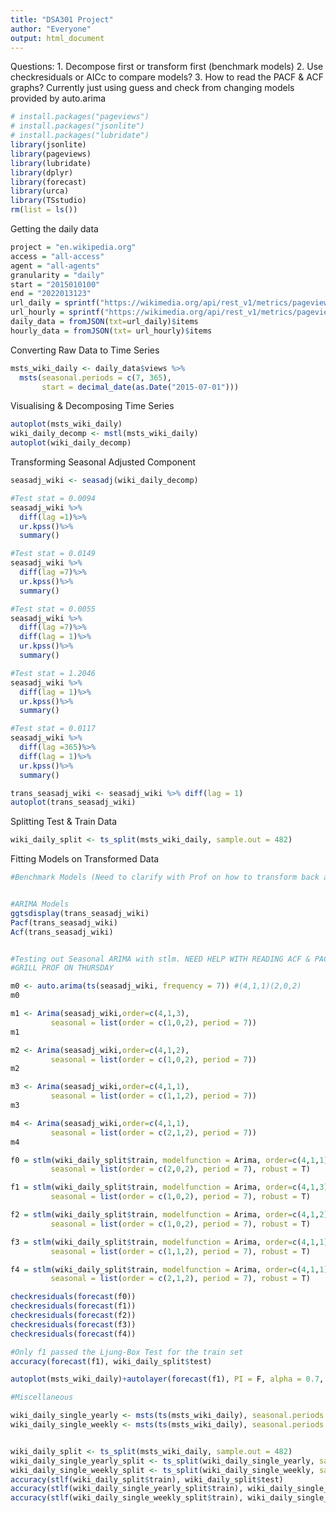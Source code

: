 ```yaml
---
title: "DSA301 Project"
author: "Everyone"
output: html_document
---
```

Questions:
1. Decompose first or transform first (benchmark models)
2. Use checkresiduals or AICc to compare models?
3. How to read the PACF & ACF graphs? Currently just using guess and check from changing models provided by auto.arima

```r
# install.packages("pageviews")
# install.packages("jsonlite")
# install.packages("lubridate")
library(jsonlite)
library(pageviews)
library(lubridate)
library(dplyr)
library(forecast)
library(urca)
library(TSstudio)
rm(list = ls())
```

Getting the daily data
```r
project = "en.wikipedia.org"
access = "all-access"
agent = "all-agents"
granularity = "daily"
start = "2015010100"
end = "2022013123"
url_daily = sprintf("https://wikimedia.org/api/rest_v1/metrics/pageviews/aggregate/%s/%s/%s/%s/%s/%s", project, access, agent, granularity, start, end)
url_hourly = sprintf("https://wikimedia.org/api/rest_v1/metrics/pageviews/aggregate/%s/%s/%s/%s/%s/%s", project, access, agent, "hourly", start, end)
daily_data = fromJSON(txt=url_daily)$items
hourly_data = fromJSON(txt= url_hourly)$items

```

Converting Raw Data to Time Series
```r
msts_wiki_daily <- daily_data$views %>% 
  msts(seasonal.periods = c(7, 365), 
       start = decimal_date(as.Date("2015-07-01")))
```

Visualising & Decomposing Time Series
```r
autoplot(msts_wiki_daily)
wiki_daily_decomp <- mstl(msts_wiki_daily)
autoplot(wiki_daily_decomp)
```

Transforming Seasonal Adjusted Component
```r
seasadj_wiki <- seasadj(wiki_daily_decomp)

#Test stat = 0.0094
seasadj_wiki %>% 
  diff(lag =1)%>%
  ur.kpss()%>%
  summary()

#Test stat = 0.0149 
seasadj_wiki %>% 
  diff(lag =7)%>%
  ur.kpss()%>%
  summary()

#Test stat = 0.0055
seasadj_wiki %>% 
  diff(lag =7)%>% 
  diff(lag = 1)%>%
  ur.kpss()%>%
  summary()

#Test stat = 1.2046
seasadj_wiki %>% 
  diff(lag = 1)%>%
  ur.kpss()%>%
  summary()

#Test stat = 0.0117
seasadj_wiki %>% 
  diff(lag =365)%>% 
  diff(lag = 1)%>%
  ur.kpss()%>%
  summary()

trans_seasadj_wiki <- seasadj_wiki %>% diff(lag = 1)
autoplot(trans_seasadj_wiki)
```

Splitting Test & Train Data
```r
wiki_daily_split <- ts_split(msts_wiki_daily, sample.out = 482)
```


Fitting Models on Transformed Data
```r
#Benchmark Models (Need to clarify with Prof on how to transform back after we only apply differencing to seasonal adjusted component. Refer to Lecture 6 hmwk 2 code (he applied differencing to time series before decomposition))


#ARIMA Models
ggtsdisplay(trans_seasadj_wiki)
Pacf(trans_seasadj_wiki)
Acf(trans_seasadj_wiki)


#Testing out Seasonal ARIMA with stlm. NEED HELP WITH READING ACF & PACF!!! 
#GRILL PROF ON THURSDAY

m0 <- auto.arima(ts(seasadj_wiki, frequency = 7)) #(4,1,1)(2,0,2)
m0

m1 <- Arima(seasadj_wiki,order=c(4,1,3), 
         seasonal = list(order = c(1,0,2), period = 7))
m1

m2 <- Arima(seasadj_wiki,order=c(4,1,2), 
         seasonal = list(order = c(1,0,2), period = 7))
m2

m3 <- Arima(seasadj_wiki,order=c(4,1,1), 
         seasonal = list(order = c(1,1,2), period = 7))
m3

m4 <- Arima(seasadj_wiki,order=c(4,1,1), 
         seasonal = list(order = c(2,1,2), period = 7))
m4

f0 = stlm(wiki_daily_split$train, modelfunction = Arima, order=c(4,1,1), 
         seasonal = list(order = c(2,0,2), period = 7), robust = T)

f1 = stlm(wiki_daily_split$train, modelfunction = Arima, order=c(4,1,3), 
         seasonal = list(order = c(1,0,2), period = 7), robust = T)

f2 = stlm(wiki_daily_split$train, modelfunction = Arima, order=c(4,1,2), 
         seasonal = list(order = c(1,0,2), period = 7), robust = T)

f3 = stlm(wiki_daily_split$train, modelfunction = Arima, order=c(4,1,1), 
         seasonal = list(order = c(1,1,2), period = 7), robust = T)

f4 = stlm(wiki_daily_split$train, modelfunction = Arima, order=c(4,1,1), 
         seasonal = list(order = c(2,1,2), period = 7), robust = T)

checkresiduals(forecast(f0))
checkresiduals(forecast(f1))
checkresiduals(forecast(f2))
checkresiduals(forecast(f3))
checkresiduals(forecast(f4))

#Only f1 passed the Ljung-Box Test for the train set
accuracy(forecast(f1), wiki_daily_split$test)

autoplot(msts_wiki_daily)+autolayer(forecast(f1), PI = F, alpha = 0.7, col = "red")

```


```r
#Miscellaneous

wiki_daily_single_yearly <- msts(ts(msts_wiki_daily), seasonal.periods = 365.25)
wiki_daily_single_weekly <- msts(ts(msts_wiki_daily), seasonal.periods = 7)


wiki_daily_split <- ts_split(msts_wiki_daily, sample.out = 482)
wiki_daily_single_yearly_split <- ts_split(wiki_daily_single_yearly, sample.out = 482)
wiki_daily_single_weekly_split <- ts_split(wiki_daily_single_weekly, sample.out = 482)
accuracy(stlf(wiki_daily_split$train), wiki_daily_split$test)
accuracy(stlf(wiki_daily_single_yearly_split$train), wiki_daily_single_yearly_split$test)
accuracy(stlf(wiki_daily_single_weekly_split$train), wiki_daily_single_weekly_split$test)
```

